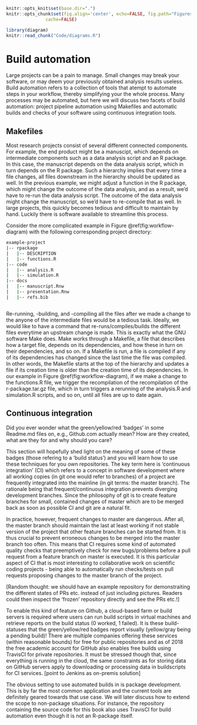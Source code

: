 ```r
knitr::opts_knit$set(base.dir=".")
knitr::opts_chunk$set(fig.align='center', echo=FALSE, fig.path="Figures/", 
               cache=FALSE)
```

```r
library(diagram)
knitr::read_chunk("Code/diagrams.R")
```

# Build automation

Large projects can be a pain to manage. Small changes may break your software, 
or may deem your previously obtained analysis results useless. Build 
automation refers to a collection of tools that atempt to automate steps
in your workflow, thereby simplifying your the whole process. Many processes may
be automated, but here we will discuss two facets of build automation: 
project pipeline automation using Makefiles and automatic builds and checks of
your software using continuous integration tools.

## Makefiles

Most research projects consist of several different connected components. 
For example, the end product might be a manuscipt, which depends on intermediate
components such as a data analysis script and an R package. In this case, 
the manuscript depends on the data analysis script, which in turn depends on the
R package. Such a hierarchy implies that every time a file changes, all files 
downstream in the hierarchy should be updated as well. In the previous example, 
we might adjust a function in the R package, which might change the outcome of 
the data analysis, and as a result, we'd have to re-run the data analysis 
script. The outcome of the data analysis might change the manuscript, so we'd 
have to re-compile that as well. In large projects, this quickly becomes tedious
and difficult to maintain by hand. Luckily there is software available to 
streamline this process.

Consider the more complicated example in Figure \@ref(fig:workflow-diagram) with 
the following corresponding project directory:

```bash
example-project
|-- rpackage
|   |-- DESCRIPTION
|   |-- functions.R
|-- code
|   |-- analysis.R
|   |-- simulation.R
|-- docs
|   |-- manuscript.Rnw
|   |-- presentation.Rnw
|   |-- refs.bib
```

```r
```

Re-running, -building, and -compiling all the files after we made a change to 
the anyone of the intermediate files would be a tedious task. Ideally, we would
like to have a command that re-runs/compiles/builds the different files 
everytime an upstream change is made. This is exactly what the GNU software Make 
does. Make works through a Makefile, a file that describes how a target file,
depends on its dependencies, and how these in turn on their dependencies, and so
on. If a Makefile is run, a file is compiled if any of its dependencies has 
changed since the last time the file was compiled. In other words, the Makefile
starts at the top of the hierarchy and updates a file if its creation time is 
older than the creation time of its dependencies. In our example in Figure
\@ref(fig:workflow-diagram), if we make a change to the functions.R file, we
trigger the recompilation of the recompilation of the r-package.tar.gz file, 
which in turn triggers a rerunning of the analysis.R and simulation.R scripts,
and so on, until all files are up to date again.

## Continuous integration

Did you ever wonder what the green/yellow/red 'badges' in some Readme.md files 
on, e.g., Github.com actually mean? How are they created, what are they for and 
why should you care?

This section will hopefully shed light on the meaning of some of these badges 
(those refering to a 'build status') and you will learn how to use these 
techniques for you own repositories. The key term here is 'continuous 
integration' (CI) which refers to a concept in software development where all 
working copies  (in git one would refer to branches) of a project are frequently
integrated into the mainline (in git terms: the master branch). The rationale 
being that frequent/continuous integration prevents diverging development 
branches. Since the philosophy of git is to create feature branches for small, 
contained changes of master which are to be merged back as soon as possible CI 
and git are a natural fit.

In practice, however, frequent changes to master are dangerous.  After all, the 
master branch should maintain the last at least working if not stable version of
the project that other feature branches can be started from. It is thus crucial 
to prevent erroneous changes to be merged into the master branch too often. This
means that CI requires some kind of automated quality checks that preemptively 
check for new bugs/problems before a pull request from a feature branch on 
master is executed. It is this particular aspect of CI that is most interesting 
to collaborative work on scientific coding projects - being able to 
automatically run checks/tests on pull requests proposing changes to the master 
branch of the 
project.

[Random thought: we should have an example repository for demonstraiting the 
different states of PRs etc. instead of just including pictures. Readers could 
then inspect the 'frozen' repository directly and see the PRs etc.!]

To enable this kind of feature on Github, a cloud-based farm or build servers is
required where users can run build scripts in virtual machines and retrieve 
reports on the build status (0 worked, 1 failed). It is these build-statuses 
that the green/yellow/red badges report visually (yellow/gray being a pending 
build)! There are multiple companies offering these services (within reasonable 
bounds) for free for public repositories and as of 2018 the free academic 
account for GitHub also enables free builds using TravisCI for private 
repositories. It must be stressed though that, since everything is running in 
the cloud, the same constraints as for storing data on GitHub servers apply to 
downloading or processing data in buildscripts for CI services. [point to 
Jenkins as on-premis solution]

The obvious setting to use automated builds in is package development. This is 
by far the most common application and the current tools are definitely geared 
towards that use case. We will later discuss how to extend the scope to 
non-package situations. For instance, the repository containing the source code 
for this book also uses TravisCI for build automation even though it is not an 
R-package itself.
